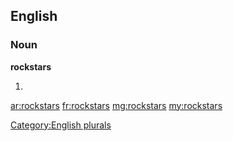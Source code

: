 ==English==

===Noun===
'''rockstars'''

# {{plural of|[[rockstar]]}}

[[Category:English plurals]]

[[ar:rockstars]]
[[fr:rockstars]]
[[mg:rockstars]]
[[my:rockstars]]
